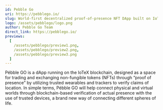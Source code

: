 ```yaml
---
id: Pebble Go
uri: https://pebblego.io/
slug: World-first decentralized proof-of-presence NFT DApp built on IoTeX blockchain and its trusted hardware.
logo: /assets/pebblego/logo.png
author: Pebble Go Team
direct_link: https://pebblego.io/
previews:
  [
    /assets/pebblego/preview1.png,
    /assets/pebblego/preview2.png,
    /assets/pebblego/preview3.png
  ]
---
```


Pébble GO is a dApp running on the IoTeX blockchain, designed as a space for trading and exchanging non-fungible tokens (NFTs) through “proof of presence” by utilizing trusted wearables and trackers to verify claims of location. In simple terms, Pébble GO will help connect physical and virtual worlds through blockchain-based verification of actual presence with the use of trusted devices, a brand new way of connecting different spheres of life.
